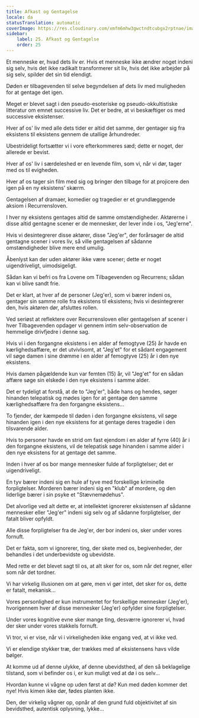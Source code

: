 ```yaml
---
title: Afkast og Gentagelse
locale: da
statusTranslation: automatic
coverImage: https://res.cloudinary.com/xmfm6mhw3gwctndtcubgx2rptnae/image/upload/v1740468922/small_cover_tratado_de_psicologia_revolucionaria_a4c0dca4e0.webp
sidebar:
    label: 25. Afkast og Gentagelse
    order: 25
---
```

Et menneske er, hvad dets liv er. Hvis et menneske ikke ændrer noget indeni sig selv, hvis det ikke radikalt transformerer sit liv, hvis det ikke arbejder på sig selv, spilder det sin tid elendigt.

Døden er tilbagevenden til selve begyndelsen af dets liv med muligheden for at gentage det igen.

Meget er blevet sagt i den pseudo-esoteriske og pseudo-okkultistiske litteratur om emnet successive liv. Det er bedre, at vi beskæftiger os med successive eksistenser.

Hver af os' liv med alle dets tider er altid det samme, der gentager sig fra eksistens til eksistens gennem de utallige århundreder.

Ubestrideligt fortsætter vi i vore efterkommeres sæd; dette er noget, der allerede er bevist.

Hver af os' liv i særdeleshed er en levende film, som vi, når vi dør, tager med os til evigheden.

Hver af os tager sin film med sig og bringer den tilbage for at projicere den igen på en ny eksistens' skærm.

Gentagelsen af dramaer, komedier og tragedier er et grundlæggende aksiom i Recurrensloven.

I hver ny eksistens gentages altid de samme omstændigheder. Aktørerne i disse altid gentagne scener er de mennesker, der lever inde i os, "Jeg'erne".

Hvis vi desintegrerer disse aktører, disse "Jeg'er", der forårsager de altid gentagne scener i vores liv, så ville gentagelsen af sådanne omstændigheder blive mere end umulig.

Åbenlyst kan der uden aktører ikke være scener; dette er noget uigendriveligt, uimodsigeligt.

Sådan kan vi befri os fra Lovene om Tilbagevenden og Recurrens; sådan kan vi blive sandt frie.

Det er klart, at hver af de personer (Jeg'er), som vi bærer indeni os, gentager sin samme rolle fra eksistens til eksistens; hvis vi desintegrerer den, hvis aktøren dør, afsluttes rollen.

Ved seriøst at reflektere over Recurrensloven eller gentagelsen af scener i hver Tilbagevenden opdager vi gennem intim selv-observation de hemmelige drivfjedre i denne sag.

Hvis vi i den forgangne eksistens i en alder af femogtyve (25) år havde en kærlighedsaffære, er det utvivlsomt, at "Jeg'et" for et sådant engagement vil søge damen i sine drømme i en alder af femogtyve (25) år i den nye eksistens.

Hvis damen pågældende kun var femten (15) år, vil "Jeg'et" for en sådan affære søge sin elskede i den nye eksistens i samme alder.

Det er tydeligt at forstå, at de to "Jeg'er", både hans og hendes, søger hinanden telepatisk og mødes igen for at gentage den samme kærlighedsaffære fra den forgangne eksistens...

To fjender, der kæmpede til døden i den forgangne eksistens, vil søge hinanden igen i den nye eksistens for at gentage deres tragedie i den tilsvarende alder.

Hvis to personer havde en strid om fast ejendom i en alder af fyrre (40) år i den forgangne eksistens, vil de telepatisk søge hinanden i samme alder i den nye eksistens for at gentage det samme.

Inden i hver af os bor mange mennesker fulde af forpligtelser; det er uigendriveligt.

En tyv bærer indeni sig en hule af tyve med forskellige kriminelle forpligtelser. Morderen bærer indeni sig en "klub" af mordere, og den liderlige bærer i sin psyke et "Stævnemødehus".

Det alvorlige ved alt dette er, at intellektet ignorerer eksistensen af sådanne mennesker eller "Jeg'er" indeni sig selv og af sådanne forpligtelser, der fatalt bliver opfyldt.

Alle disse forpligtelser fra de Jeg'er, der bor indeni os, sker under vores fornuft.

Det er fakta, som vi ignorerer, ting, der skete med os, begivenheder, der behandles i det underbevidste og ubevidste.

Med rette er det blevet sagt til os, at alt sker for os, som når det regner, eller som når det tordner.

Vi har virkelig illusionen om at gøre, men vi gør intet, det sker for os, dette er fatalt, mekanisk...

Vores personlighed er kun instrumentet for forskellige mennesker (Jeg'er), hvorigennem hver af disse mennesker (Jeg'er) opfylder sine forpligtelser.

Under vores kognitive evne sker mange ting, desværre ignorerer vi, hvad der sker under vores stakkels fornuft.

Vi tror, vi er vise, når vi i virkeligheden ikke engang ved, at vi ikke ved.

Vi er elendige stykker træ, der trækkes med af eksistensens havs vilde bølger.

At komme ud af denne ulykke, af denne ubevidsthed, af den så beklagelige tilstand, som vi befinder os i, er kun muligt ved at dø i os selv...

Hvordan kunne vi vågne op uden først at dø? Kun med døden kommer det nye! Hvis kimen ikke dør, fødes planten ikke.

Den, der virkelig vågner op, opnår af den grund fuld objektivitet af sin bevidsthed, autentisk oplysning, lykke...

